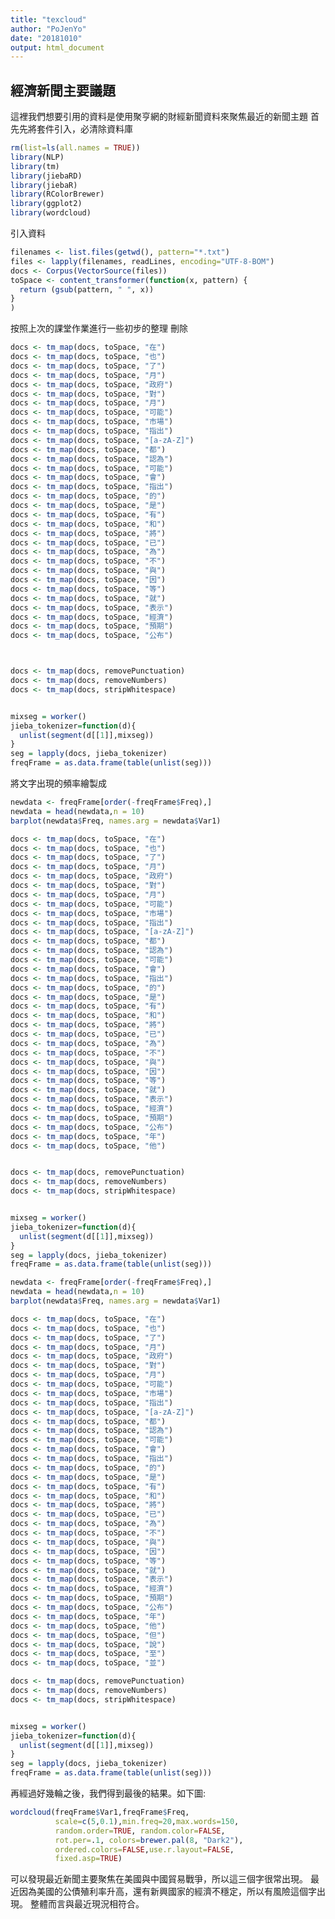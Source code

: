 ```yaml
---
title: "texcloud"
author: "PoJenYo"
date: "20181010"
output: html_document
---
```

## 經濟新聞主要議題

這裡我們想要引用的資料是使用聚亨網的財經新聞資料來聚焦最近的新聞主題
首先先將套件引入，必清除資料庫

```r
rm(list=ls(all.names = TRUE))
library(NLP)
library(tm)
library(jiebaRD)
library(jiebaR)
library(RColorBrewer)
library(ggplot2)
library(wordcloud)
```
引入資料
```r
filenames <- list.files(getwd(), pattern="*.txt")
files <- lapply(filenames, readLines, encoding="UTF-8-BOM")
docs <- Corpus(VectorSource(files))
toSpace <- content_transformer(function(x, pattern) {
  return (gsub(pattern, " ", x))
}
)
```
按照上次的課堂作業進行一些初步的整理
刪除
```r
docs <- tm_map(docs, toSpace, "在")
docs <- tm_map(docs, toSpace, "也")
docs <- tm_map(docs, toSpace, "了")
docs <- tm_map(docs, toSpace, "月")
docs <- tm_map(docs, toSpace, "政府")
docs <- tm_map(docs, toSpace, "對")
docs <- tm_map(docs, toSpace, "月")
docs <- tm_map(docs, toSpace, "可能")
docs <- tm_map(docs, toSpace, "市場")
docs <- tm_map(docs, toSpace, "指出")
docs <- tm_map(docs, toSpace, "[a-zA-Z]")
docs <- tm_map(docs, toSpace, "都")
docs <- tm_map(docs, toSpace, "認為")
docs <- tm_map(docs, toSpace, "可能")
docs <- tm_map(docs, toSpace, "會")
docs <- tm_map(docs, toSpace, "指出")
docs <- tm_map(docs, toSpace, "的")
docs <- tm_map(docs, toSpace, "是")
docs <- tm_map(docs, toSpace, "有")
docs <- tm_map(docs, toSpace, "和")
docs <- tm_map(docs, toSpace, "將")
docs <- tm_map(docs, toSpace, "已")
docs <- tm_map(docs, toSpace, "為")
docs <- tm_map(docs, toSpace, "不")
docs <- tm_map(docs, toSpace, "與")
docs <- tm_map(docs, toSpace, "因")
docs <- tm_map(docs, toSpace, "等")
docs <- tm_map(docs, toSpace, "就")
docs <- tm_map(docs, toSpace, "表示")
docs <- tm_map(docs, toSpace, "經濟")
docs <- tm_map(docs, toSpace, "預期")
docs <- tm_map(docs, toSpace, "公布")



docs <- tm_map(docs, removePunctuation)
docs <- tm_map(docs, removeNumbers)
docs <- tm_map(docs, stripWhitespace)


mixseg = worker()
jieba_tokenizer=function(d){
  unlist(segment(d[[1]],mixseg))
}
seg = lapply(docs, jieba_tokenizer)
freqFrame = as.data.frame(table(unlist(seg)))


```
將文字出現的頻率繪製成
```r

newdata <- freqFrame[order(-freqFrame$Freq),] 
newdata = head(newdata,n = 10)
barplot(newdata$Freq, names.arg = newdata$Var1)
```
```r
docs <- tm_map(docs, toSpace, "在")
docs <- tm_map(docs, toSpace, "也")
docs <- tm_map(docs, toSpace, "了")
docs <- tm_map(docs, toSpace, "月")
docs <- tm_map(docs, toSpace, "政府")
docs <- tm_map(docs, toSpace, "對")
docs <- tm_map(docs, toSpace, "月")
docs <- tm_map(docs, toSpace, "可能")
docs <- tm_map(docs, toSpace, "市場")
docs <- tm_map(docs, toSpace, "指出")
docs <- tm_map(docs, toSpace, "[a-zA-Z]")
docs <- tm_map(docs, toSpace, "都")
docs <- tm_map(docs, toSpace, "認為")
docs <- tm_map(docs, toSpace, "可能")
docs <- tm_map(docs, toSpace, "會")
docs <- tm_map(docs, toSpace, "指出")
docs <- tm_map(docs, toSpace, "的")
docs <- tm_map(docs, toSpace, "是")
docs <- tm_map(docs, toSpace, "有")
docs <- tm_map(docs, toSpace, "和")
docs <- tm_map(docs, toSpace, "將")
docs <- tm_map(docs, toSpace, "已")
docs <- tm_map(docs, toSpace, "為")
docs <- tm_map(docs, toSpace, "不")
docs <- tm_map(docs, toSpace, "與")
docs <- tm_map(docs, toSpace, "因")
docs <- tm_map(docs, toSpace, "等")
docs <- tm_map(docs, toSpace, "就")
docs <- tm_map(docs, toSpace, "表示")
docs <- tm_map(docs, toSpace, "經濟")
docs <- tm_map(docs, toSpace, "預期")
docs <- tm_map(docs, toSpace, "公布")
docs <- tm_map(docs, toSpace, "年")
docs <- tm_map(docs, toSpace, "他")


docs <- tm_map(docs, removePunctuation)
docs <- tm_map(docs, removeNumbers)
docs <- tm_map(docs, stripWhitespace)


mixseg = worker()
jieba_tokenizer=function(d){
  unlist(segment(d[[1]],mixseg))
}
seg = lapply(docs, jieba_tokenizer)
freqFrame = as.data.frame(table(unlist(seg)))


```
```r

newdata <- freqFrame[order(-freqFrame$Freq),] 
newdata = head(newdata,n = 10)
barplot(newdata$Freq, names.arg = newdata$Var1)
```
```r
docs <- tm_map(docs, toSpace, "在")
docs <- tm_map(docs, toSpace, "也")
docs <- tm_map(docs, toSpace, "了")
docs <- tm_map(docs, toSpace, "月")
docs <- tm_map(docs, toSpace, "政府")
docs <- tm_map(docs, toSpace, "對")
docs <- tm_map(docs, toSpace, "月")
docs <- tm_map(docs, toSpace, "可能")
docs <- tm_map(docs, toSpace, "市場")
docs <- tm_map(docs, toSpace, "指出")
docs <- tm_map(docs, toSpace, "[a-zA-Z]")
docs <- tm_map(docs, toSpace, "都")
docs <- tm_map(docs, toSpace, "認為")
docs <- tm_map(docs, toSpace, "可能")
docs <- tm_map(docs, toSpace, "會")
docs <- tm_map(docs, toSpace, "指出")
docs <- tm_map(docs, toSpace, "的")
docs <- tm_map(docs, toSpace, "是")
docs <- tm_map(docs, toSpace, "有")
docs <- tm_map(docs, toSpace, "和")
docs <- tm_map(docs, toSpace, "將")
docs <- tm_map(docs, toSpace, "已")
docs <- tm_map(docs, toSpace, "為")
docs <- tm_map(docs, toSpace, "不")
docs <- tm_map(docs, toSpace, "與")
docs <- tm_map(docs, toSpace, "因")
docs <- tm_map(docs, toSpace, "等")
docs <- tm_map(docs, toSpace, "就")
docs <- tm_map(docs, toSpace, "表示")
docs <- tm_map(docs, toSpace, "經濟")
docs <- tm_map(docs, toSpace, "預期")
docs <- tm_map(docs, toSpace, "公布")
docs <- tm_map(docs, toSpace, "年")
docs <- tm_map(docs, toSpace, "他")
docs <- tm_map(docs, toSpace, "但")
docs <- tm_map(docs, toSpace, "說")
docs <- tm_map(docs, toSpace, "至")
docs <- tm_map(docs, toSpace, "並")

docs <- tm_map(docs, removePunctuation)
docs <- tm_map(docs, removeNumbers)
docs <- tm_map(docs, stripWhitespace)


mixseg = worker()
jieba_tokenizer=function(d){
  unlist(segment(d[[1]],mixseg))
}
seg = lapply(docs, jieba_tokenizer)
freqFrame = as.data.frame(table(unlist(seg)))


```
再經過好幾輪之後，我們得到最後的結果。如下圖:

```r
wordcloud(freqFrame$Var1,freqFrame$Freq,
          scale=c(5,0.1),min.freq=20,max.words=150,
          random.order=TRUE, random.color=FALSE, 
          rot.per=.1, colors=brewer.pal(8, "Dark2"),
          ordered.colors=FALSE,use.r.layout=FALSE,
          fixed.asp=TRUE)
```
可以發現最近新聞主要聚焦在美國與中國貿易戰爭，所以這三個字很常出現。
最近因為美國的公債殖利率升高，還有新興國家的經濟不穩定，所以有風險這個字出現。
整體而言與最近現況相符合。

